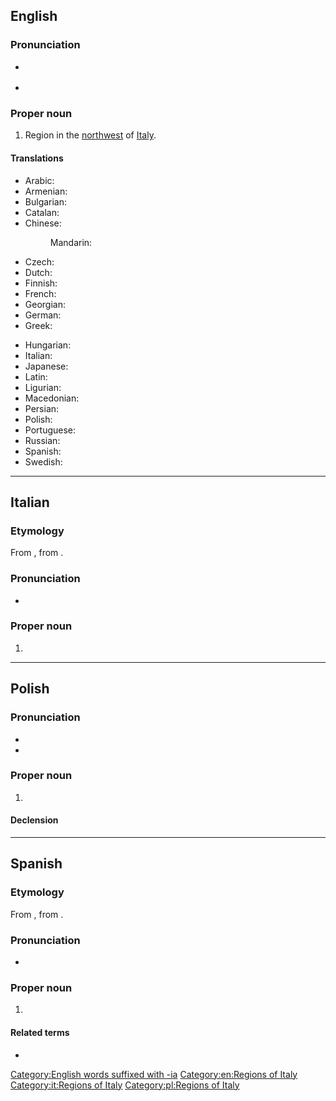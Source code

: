 {{also|ligúria|Ligúria|Łiguria}}
==English==
{{wikipedia}}

===Pronunciation===
* {{a|UK}} {{IPA|/lɪˈɡjʊəɹiə/|lang=en}}
* {{a|US}} {{IPA|/lɪˈɡjʊɹiə/|lang=en}}

===Proper noun===
{{en-proper noun}}

# Region in the [[northwest]] of [[Italy]].

====Translations====
{{trans-top|region}}
* Arabic: {{t|ar|ليغوريا|f|tr=Lyḡwryā}}
* Armenian: {{t|hy|Լիգուրիա}}
* Bulgarian: {{t|bg|Лигурия|f|tr=Ligúrija|sc=Cyrl}}
* Catalan: {{t|ca|Ligúria|f}}
* Chinese:
*: Mandarin: {{t+|cmn|利古里亞}}
* Czech: {{t|cs|Ligurie|f}}
* Dutch: {{t|nl|Ligurië}}
* Finnish: {{t+|fi|Liguria}}
* French: {{t+|fr|Ligurie|f}}
* Georgian: {{t|ka|ლიგურია}}
* German: {{t+|de|Ligurien|n}}
* Greek: {{t|el|Λιγουρία|f}}
{{trans-mid}}
* Hungarian: {{t|hu|Liguria}}
* Italian: {{t+|it|Liguria|f}}
* Japanese: {{t|ja|リグーリア州|tr=リグーリアしゅう, Rigūria shū|sc=Jpan}}
* Latin: {{t|la|Liguria|f}}
* Ligurian: {{t|lij|Ligùria|f}}
* Macedonian: {{t|mk|Лигурија|f|tr=Ligúrija}}
* Persian: {{t|fa|لیگوریا|f|tr=Lygwryā}}
* Polish: {{t+|pl|Liguria|f}}
* Portuguese: {{t+|pt|Ligúria|f}}
* Russian: {{t+|ru|Лигу́рия|f}}
* Spanish: {{t|es|Liguria}}
* Swedish: {{t|sv|Ligurien}}
{{trans-bottom}}

[[Category:English words suffixed with -ia]]
[[Category:en:Regions of Italy]]

----

==Italian==
{{wikipedia|lang=it}}
===Etymology===
From {{der|it|la|Liguria}}, from {{der|it|grc|Λίγυς}}.

===Pronunciation===
* {{rhymes|urja|lang=it}}

===Proper noun===
{{it-proper noun|f}}

# {{l|en|Liguria}}

[[Category:it:Regions of Italy]]

----

==Polish==
{{wikipedia|lang=pl}}

===Pronunciation===
* {{pl-IPA}}
* {{audio|Pl-Liguria.ogg|audio|lang=pl}}

===Proper noun===
{{head|pl|proper noun|g=f}}

# {{l|en|Liguria}}

====Declension====
{{pl-decl-noun-sing|Liguria|Ligurii|Ligurii|Ligurię|Ligurią|Ligurii|Ligurio}}

[[Category:pl:Regions of Italy]]

----

==Spanish==
{{wikipedia|lang=es}}
===Etymology===
From {{der|es|la|Liguria}}, from {{der|es|grc|Λίγυς}}.
===Pronunciation===
* {{es-IPA}}

===Proper noun===
{{es-proper noun|f}}

# {{l|en|Liguria}} {{gloss|region}}

====Related terms====
* {{l|es|ligur}}